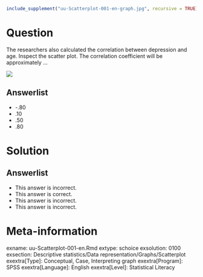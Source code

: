 ```r
include_supplement("uu-Scatterplot-001-en-graph.jpg", recursive = TRUE)
```

Question
========
The researchers also calculated the correlation between depression and age. Inspect the scatter plot. The correlation coefficient will be approximately …

![](uu-Scatterplot-001-en-graph.jpg)

Answerlist
----------
* -.80
* .10
* .50
* .80


Solution
========


Answerlist
----------
* This answer is incorrect.
* This answer is correct.
* This answer is incorrect.
* This answer is incorrect.


Meta-information
================
exname: uu-Scatterplot-001-en.Rmd
extype: schoice
exsolution: 0100
exsection: Descriptive statistics/Data representation/Graphs/Scatterplot
exextra[Type]: Conceptual, Case, Interpreting graph
exextra[Program]: SPSS
exextra[Language]: English
exextra[Level]: Statistical Literacy
